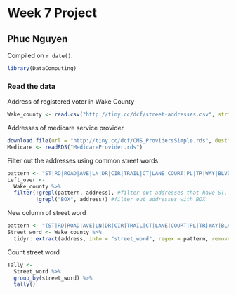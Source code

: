 # Week 7 Project

## Phuc Nguyen

<!-- leave this material as is -->
Compiled on `r date()`.

```r
library(DataComputing)
```
<!-- put your content after this line -->

### Read the data
Address of registered voter in Wake County
```r
Wake_county <- read.csv("http://tiny.cc/dcf/street-addresses.csv", stringsAsFactors = FALSE)
```

Addresses of medicare service provider.
```r
download.file(url = "http://tiny.cc/dcf/CMS_ProvidersSimple.rds", destfile = "MedicareProvider.rds")
Medicare <- readRDS("MedicareProvider.rds")
```

Filter out the addresses using common street words
```r
pattern <- "ST|RD|ROAD|AVE|LN|DR|CIR|TRAIL|CT|LANE|COURT|PL|TR|WAY|BLVD|PKWY|BLV|PT|HWY|TRL|TERRACE|RIDGE|PARKWA|ALY|ALLEY|LOOP|PATH"
Left_over <-
  Wake_county %>%
  filter(!grepl(pattern, address), #filter out addresses that have ST, RD, or ROAD
         !grepl("BOX", address)) #filter out addresses with BOX
```

New column of street word
```r
pattern <- "(ST|RD|ROAD|AVE|LN|DR|CIR|TRAIL|CT|LANE|COURT|PL|TR|WAY|BLVD|PKWY|BLV|PT|HWY|TRL|TERRACE|RIDGE|PARKWA|ALY|ALLEY|LOOP|PATH)"
Street_word <- Wake_county %>%
  tidyr::extract(address, into = "street_word", regex = pattern, remove = FALSE)
```

Count street word
```r
Tally <- 
  Street_word %>%
  group_by(street_word) %>%
  tally()
```

